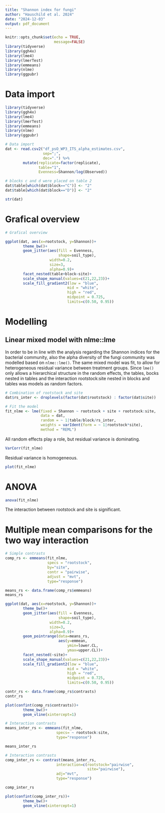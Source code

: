 ---
title: "Shannon index for fungi"
author: "Hauschild et al. 2024"
date: "2024-12-03"
output: pdf_document
---

```{r setup, include=FALSE}
knitr::opts_chunk$set(echo = TRUE, 
                      message=FALSE)
library(tidyverse)
library(ggh4x)
library(lme4)
library(lmerTest)
library(emmeans)
library(nlme)
library(ggpubr)
```

# Data import

```{r eval=FALSE}
library(tidyverse)
library(ggh4x)
library(lme4)
library(lmerTest)
library(emmeans)
library(nlme)
library(ggpubr)
```


```{r}
# Data import
dat <- read.csv2("df_psO_WP3_ITS_alpha_estimates.csv",
                 sep=";",
                 dec=".") %>% 
        mutate(replicate=factor(replicate),
               table="1",
               Evenness=Shannon/log(Observed))

# blocks c and d were placed on table 2
dat$table[which(dat$block=="C")] <- "2"
dat$table[which(dat$block=="D")] <- "2"

str(dat)
```


# Grafical overview

```{r cache=TRUE, echo=FALSE}
# Grafical overview

ggplot(dat, aes(x=rootstock, y=Shannon))+
        theme_bw()+
        geom_jitter(aes(fill = Evenness,
                        shape=soil_type),
                    width=0.2,
                    size=3,
                    alpha=0.9)+
        facet_nested(table+block~site)+
        scale_shape_manual(values=c(21,22,23))+
        scale_fill_gradient2(low = "blue", 
                            mid = "white",
                            high = "red",
                            midpoint = 0.725,
                            limits=c(0.50, 0.95))


```

# Modelling

## Linear mixed model with nlme::lme

In order to be in line with the analysis regarding the Shannon indices for the bacterial
community, also the alpha diversity of the fungi community was modelled based
on `nlme::lme()`. The same mixed model was fit, to allow for heterogeneous residual
variance between treatment groups. Since `lme()` only allows a hierarchical structure
in the random effects, the tables, bocks nested in tables and the interaction 
rootstock:site nested in blocks and tables was models as random factors.

```{r cache=TRUE}
# Combination of rootstock and site
dat$rs_inter <- droplevels(factor(dat$rootstock) : factor(dat$site))

# Fit the model
fit_nlme <- lme(fixed = Shannon ~ rootstock + site + rootstock:site,
                data = dat, 
                random = ~ 1|table/block/rs_inter,
                weights = varIdent(form = ~ 1|rootstock*site),
                method = "REML")
```

All random effects play a role, but residual variance is dominating.
```{r}
VarCorr(fit_nlme)
```

Residual variance is homogeneous.
```{r}
plot(fit_nlme)
```

# ANOVA

```{r}
anova(fit_nlme)
```

The interaction between rootstock and site is significant.


# Multiple mean comparisons for the two way interaction

```{r cache=TRUE}
# Simple contrasts
comp_rs <- emmeans(fit_nlme,
                   specs = "rootstock",
                   by="site",
                   contr = "pairwise",
                   adjust = "mvt",
                   type="response")
```

```{r}
means_rs <- data.frame(comp_rs$emmeans)
means_rs
```


```{r}
ggplot(dat, aes(x=rootstock, y=Shannon))+
        theme_bw()+
        geom_jitter(aes(fill = Evenness,
                        shape=soil_type),
                    width=0.2,
                    size=3,
                    alpha=0.9)+
        geom_pointrange(data=means_rs,
                        aes(y=emmean,
                            ymin=lower.CL,
                            ymax=upper.CL))+
        facet_nested(~site)+
        scale_shape_manual(values=c(21,22,23))+
        scale_fill_gradient2(low = "blue", 
                            mid = "white",
                            high = "red",
                            midpoint = 0.725,
                            limits=c(0.50, 0.95))
```

```{r}
contr_rs <- data.frame(comp_rs$contrasts)
contr_rs
```

```{r}
plot(confint(comp_rs$contrasts))+
        theme_bw()+
        geom_vline(xintercept=1)
```

```{r}
# Interaction contrasts
means_inter_rs <- emmeans(fit_nlme,
                       specs= ~ rootstock:site,
                       type="response")

means_inter_rs

```

```{r}
# Interaction contrasts
comp_inter_rs <- contrast(means_inter_rs,
                       interaction=c(rootstock="pairwise", 
                                     site="pairwise"),
                       adj="mvt",
                       type="response") 

comp_inter_rs
```


```{r}
plot(confint(comp_inter_rs))+
        theme_bw()+
        geom_vline(xintercept=1)
```










